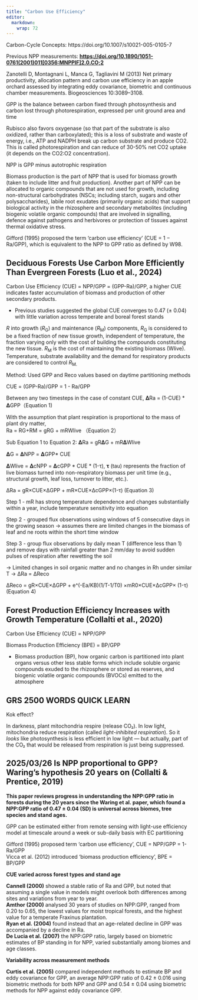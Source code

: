 ```yaml
---
title: "Carbon Use Efficiency"
editor: 
  markdown: 
    wrap: 72
---
```


Carbon-Cycle Concepts: https://doi.org/10.1007/s10021-005-0105-7

Previous NPP measurements:
[**https://doi.org/10.1890/1051-0761(2001)011\[0356:MNPPIF\]2.0.CO;2**](https://doi.org/10.1890/1051-0761(2001)011[0356:MNPPIF]2.0.CO;2)

Zanotelli D, Montagnani L, Manca G, Tagliavini M (2013) Net primary
productivity, allocation pattern and carbon use efficiency in an apple
orchard assessed by integrating eddy covariance, biometric and
continuous chamber measurements. Biogeosciences 10:3089–3108.

GPP is the balance between carbon fixed through photosynthesis and
carbon lost through photorespiration, expressed per unit ground area and
time

Rubisco also favors oxygenase (so that part of the substrate is also
oxidized, rather than carboxylated); this is a loss of substrate and
waste of energy, i.e., ATP and NADPH break up carbon substrate and
produce CO2. This is called photorespiration and can reduce of 30-50%
net CO2 uptake (it depends on the CO2:O2 concentration).

NPP is GPP minus autotrophic respiration

Biomass production is the part of NPP that is used for biomass growth
(taken to include litter and fruit production). Another part of NPP can
be allocated to organic compounds that are not used for growth,
including non-structural carbohydrates (NSCs; including starch, sugars
and other polysaccharides), labile root exudates (primarily organic
acids) that support biological activity in the rhizosphere and secondary
metabolites (including biogenic volatile organic compounds) that are
involved in signalling, defence against pathogens and herbivores or
protection of tissues against thermal oxidative stress.

Gifford (1995) proposed the term ‘carbon use efficiency’ (CUE = 1 −
Ra/GPP), which is equivalent to the NPP to GPP ratio as defined by W98.

## **Deciduous Forests Use Carbon More Efficiently Than Evergreen Forests (Luo et al., 2024)**

Carbon Use Efficiency (CUE) = NPP/GPP = (GPP-Ra)/GPP, a higher CUE
indicates faster accumulation of biomass and production of other
secondary products.

-   Previous studies suggested the global CUE converges to 0.47 (± 0.04)
    with little variation across temperate and boreal forest stands

*R* into growth (*R*~G~) and maintenance (*R*~M~) components, *R*~G~ is
considered to be a fixed fraction of new tissue growth, independent of
temperature, the fraction varying only with the cost of building the
compounds constituting the new tissue. *R*~M~ is the cost of maintaining
the existing biomass (Wlive). Temperature, substrate availability and
the demand for respiratory products are considered to control *R*~M.~

Method: Used GPP and Reco values based on daytime partitioning methods

CUE = (GPP-Ra)/GPP = 1 - Ra/GPP

Between any two timesteps in the case of constant CUE, 𝚫Ra = (1-CUE) \*
𝚫GPP（Equation 1)

With the assumption that plant respiration is proportional to the mass
of plant dry matter,\
Ra = RG+RM = gRG + mRWlive （Equation 2）

Sub Equation 1 to Equation 2: 𝚫Ra = gR𝚫G + mR𝚫Wlive

𝚫G = 𝚫NPP = 𝚫GPP\* CUE

𝚫Wlive = 𝚫cNPP = 𝚫cGPP \* CUE \* (1-τ), **τ** (tau) represents the
fraction of live biomass turned into non-respiratory biomass per unit
time (e.g., structural growth, leaf loss, turnover to litter, etc.).

ΔRa = gR×CUE×ΔGPP + mR×CUE×ΔcGPP×(1-τ) (Equation 3)

Step 1 - mR has strong temperature dependence and changes substantially
within a year, include temperature sensitivity into equation

Step 2 - grouped flux observations using windows of 5 consecutive days
in the growing season -\> assumes there are limited changes in the
biomass of leaf and ne roots within the short time window

Step 3 - group flux observations by daily mean T (difference less
than 1) and remove days with rainfall greater than 2 mm/day to avoid
sudden pulses of respiration after rewetting the soil

-\> Limited changes in soil organic matter and no changes in Rh under
similar T -\> ΔRa = ΔReco

ΔReco = gR×CUE×ΔGPP + e\^(-Ea/KB)(1/T-1/T0) ×mR0×CUE×ΔcGPP× (1-τ)
(Equation 4)

## **Forest Production Efficiency Increases with Growth Temperature (Collalti et al., 2020)**

Carbon Use Efficiency (CUE) = NPP/GPP

Biomass Production Efficiency (BPE) = BP/GPP

-   Biomass production (BP), how organic carbon is partitioned into
    plant organs versus other less stable forms which include soluble
    organic compounds exuded to the rhizosphere or stored as reserves,
    and biogenic volatile organic compounds (BVOCs) emitted to the
    atmosphere

## **GRS 2500 WORDS QUICK LEARN**

Kok effect?

In darkness, plant mitochondria respire (release CO₂). In low light,
mitochondria reduce respiration (called *light-inhibited respiration*).
So it *looks* like photosynthesis is less efficient in low light — but
actually, part of the CO₂ that would be released from respiration is
just being suppressed.

## **2025/03/26 Is NPP proportional to GPP? Waring's hypothesis 20 years on (Collalti & Prentice, 2019)**

**This paper reviews progress in understanding the NPP:GPP ratio in
forests during the 20 years since the Waring et al. paper, which found a
NPP:GPP ratio of 0.47 ± 0.04 (SD) is universal across biomes, tree
species and stand ages.**

GPP can be estimated either from remote sensing with light-use
efficiency model at timescale around a week or sub-daily basis with EC
partitioning

Gifford (1995) proposed term 'carbon use efficiency', CUE = NPP/GPP =
1-Ra/GPP\
Vicca et al. (2012) introduced 'biomass production efficiency', BPE =
BP/GPP

**CUE varied across forest types and stand age**

**Cannell (2000)** showed a stable ratio of Ra and GPP, but noted that
assuming a single value in models might overlook both differences among
sites and variations from year to year.\
**Amthor (2000)** analysed 30 years of studies on NPP:GPP, ranged from
0.20 to 0.65, the lowest values for moist tropical forests, and the
highest value for a temperate Fraxinus plantation.\
**Ryan et al. (2004)** found instead that an age-related decline in GPP
was accompanied by a decline in Ra.\
**De Lucia et al. (2007)** the NPP:GPP ratio, largely based on biometric
estimates of BP standing in for NPP, varied substantially among biomes
and age classes.

**Variability across measurement methods**

**Curtis et al. (2005)** compared independent methods to estimate BP and
eddy covariance for GPP, an average NPP:GPP ratio of 0.42 ± 0.016 using
biometric methods for both NPP and GPP and 0.54 ± 0.04 using biometric
methods for NPP against eddy covariance GPP.
